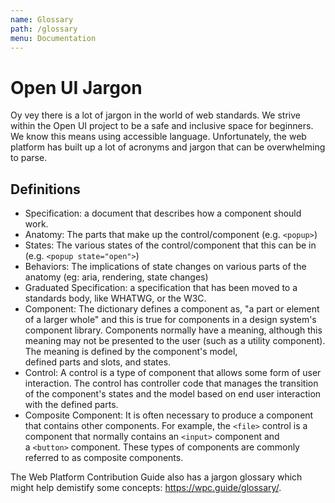 ```yaml
---
name: Glossary
path: /glossary
menu: Documentation
---
```


# Open UI Jargon

Oy vey there is a lot of jargon in the world of web standards. We strive within the Open UI project to be a safe and inclusive space for beginners. We know this means using accessible language. Unfortunately, the web platform has built up a lot of acronyms and jargon that can be overwhelming to parse.

## Definitions

- Specification: a document that describes how a component should work.
- Anatomy: The parts that make up the control/component (e.g. `<popup>`)
- States: The various states of the control/component that this can be in (e.g. `<popup state="open">`)
- Behaviors: The implications of state changes on various parts of the anatomy (eg: aria, rendering, state changes)
- Graduated Specification: a specification that has been moved to a standards body, like WHATWG, or the W3C.
- Component: The dictionary defines a component as, "a part or element of a larger whole" and this is true for components in a design system's component library. Components normally have a meaning, although this meaning may not be presented to the user (such as a utility component). The meaning is defined by the component's model, defined parts and slots, and states.
- Control: A control is a type of component that allows some form of user interaction. The control has controller code that manages the transition of the component's states and the model based on end user interaction with the defined parts.
- Composite Component: It is often necessary to produce a component that contains other components. For example, the `<file>` control is a component that normally contains an `<input>` component and a `<button>` component. These types of components are commonly referred to as composite components.

The Web Platform Contribution Guide also has a jargon glossary which might help demistify some concepts: https://wpc.guide/glossary/.
